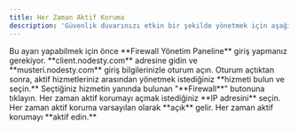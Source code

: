 ```yaml
---
title: Her Zaman Aktif Koruma
description: 'Güvenlik duvarınızı etkin bir şekilde yönetmek için aşağıdaki adımları takip ederek Firewall Yönetim Paneline kolayca erişebilirsiniz.'
---
```


<Card title="Uyarı!" icon="circle-exclamation" href="/firewall/introduction" color="#CC0000">
  Bu ayarı yapabilmek için önce **Firewall Yönetim Paneline** giriş yapmanız gerekiyor.
</Card>

<Steps>
  <Step title="İlk Adım">
    **client.nodesty.com** adresine gidin ve **musteri.nodesty.com** giriş bilgilerinizle oturum açın.
  </Step>
  <Step title="İkinci Adım">
    Oturum açtıktan sonra, aktif hizmetleriniz arasından yönetmek istediğiniz **hizmeti bulun ve seçin.**
  </Step>
  <Step title="Üçüncü Adım">
    Seçtiğiniz hizmetin yanında bulunan "**Firewall**" butonuna tıklayın.
  </Step>
  <Step title="Dördüncü Adım">
    Her zaman aktif korumayı açmak istediğiniz **IP adresini** seçin.
  </Step>
  <Step title="Beşinci Adım">
    <Warning>Her zaman aktif koruma varsayılan olarak **açık** gelir.</Warning>
    Her zaman aktif korumayı **aktif edin.**
  </Step>
</Steps>

